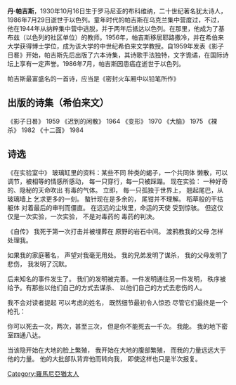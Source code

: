 {{多個問題|
{{Orphan|time=2016-12-22T13:23:18+00:00}}
{{unreferenced|time=2013-07-18T14:04:44+00:00}}
{{expand|time=2013-07-18T14:04:44+00:00}}
}}
'''丹·帕吉斯'''，1930年10月16日生于罗马尼亚的布科维纳，二十世纪著名犹太诗人，1986年7月29日逝世于以色列。童年时代的帕吉斯在乌克兰集中营度过，不过，他在1944年从纳粹集中营中逃脱，并于两年后抵达以色列。在那里，他成为了基布兹（以色列的社区单位）的教师。1956年，帕吉斯移居耶路撒冷，并在希伯来大学获得博士学位，成为该大学的中世纪希伯来文学教授。自1959年发表《影子日晷》开始，帕吉斯先后出版了六本诗集，其诗歌手法独特，文字诡谲，在国际诗坛上享有一定声誉。1986年7月，帕吉斯因患癌症逝世于以色列。

帕吉斯最富盛名的一首诗，应当是《密封火车厢中以铅笔所作》
{{quote|    
密封火车厢中以铅笔所作
此处，在货物中
我，夜，
与我的儿子，亚伯
如果你看见了我的大儿子，
该隐，彼人的儿子
请传达我的存在
}}
    
== 出版的诗集（希伯来文） ==
《影子日晷》 1959
《迟到的闲散》 1964
《变形》 1970
《大脑》 1975
《裸杀》 1982
《十二面》 1984
    
== 诗选 ==

《在实验室中》
玻璃缸里的资料：某些不同
种类的蝎子，一个共同体
懒散，可以调节，被相等的情感所感动，
每一只穿行，每一只被踩蹋。
现在实验：
一种好奇的、隐秘的天命吹出
有毒的气体。
立即，
每一只孤独于世界上，
翘起尾巴，从玻璃墙上
乞求更多的一刻。
螯针现在是多余的，
尾钳并不理解。
稻草般的干枯躯体
对着最后的审判而僵直。
在远远的尘埃里，命运的天使
受到惊骇。
但这仅仅是一次实验，一次实验，
不是对毒药的
毒药的判决。

《自传》
我死于第一次打击并被埋葬在
原野的岩石中间。
渡鸦教我的父母
怎样处理我。

如果我的家庭著名，
声望对我毫无用处。
我的兄弟发明了谋杀，
我的父母发明了悲伤，
我发明了沉默。

后来知名的事件发生了。
我们的发明被完善。一件发明通往另一件发明，
秩序被给予。有那些以他们自己的方式去谋杀、
以他们自己的方式去悲伤的人。

我不会对读者提起
可以考虑的姓名，
既然细节最初令人惊恐
尽管它们最终是一个枪孔：

你可以死去一次，两次，甚至三次，
但是你不能死去一千次。
我能。
我的地下密室四通八达。

当该隐开始在大地的脸上繁殖，
我开始在大地的腹部繁殖，
而我的力量远远大于他的力量。
他的大批部队背弃他而转向我，
即使这样也只是半次报复。

{{Authority control}}

[[Category:羅馬尼亞猶太人|Category:羅馬尼亞猶太人]]